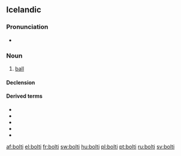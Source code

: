 ==Icelandic==

===Pronunciation===
* {{IPA|/ˈpɔl̥tɪ/|lang=is}}
*: {{rhymes|ɔl̥tɪ|lang=is}}

===Noun===
{{is-noun|m}}

# {{sports|lang=is}} [[ball]]

====Declension====
{{is-decl-noun-m-w1|b|o|lt}}

====Derived terms====
* {{l|is|boltaleikur}}
* {{l|is|fótbolti}}
* {{l|is|hafnabolti}}
* {{l|is|hornabolti}}
* {{l|is|handbolti}}

[[af:bolti]]
[[el:bolti]]
[[fr:bolti]]
[[sw:bolti]]
[[hu:bolti]]
[[pl:bolti]]
[[pt:bolti]]
[[ru:bolti]]
[[sv:bolti]]